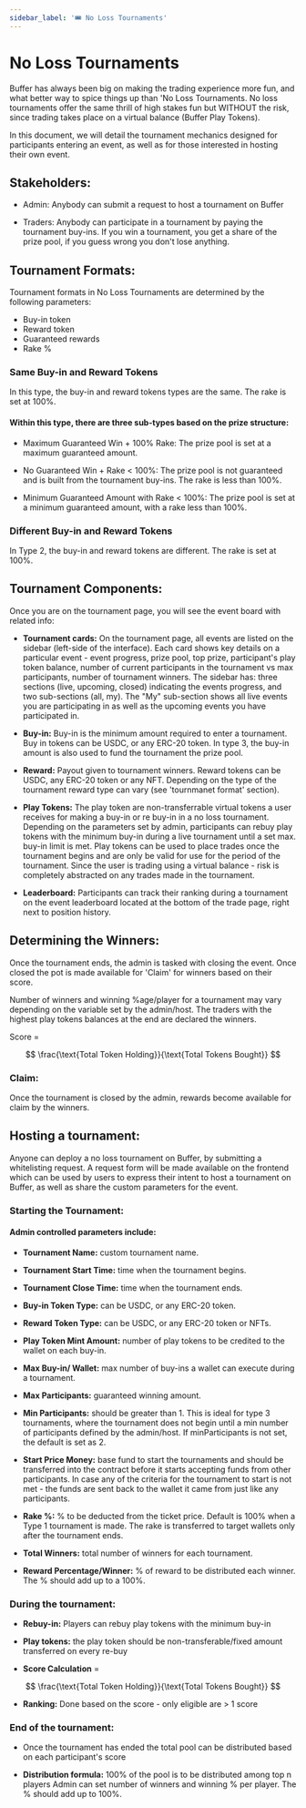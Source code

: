 ```yaml
---
sidebar_label: '🎟 No Loss Tournaments'
---
```


<link rel="stylesheet" href={useBaseUrl("katex/katex.min.css")} />

# No Loss Tournaments

Buffer has always been big on making the trading experience more fun, and what better way to spice things up than 'No Loss Tournaments.
No loss tournaments offer the same thrill of high stakes fun but WITHOUT the risk, since trading takes place on a virtual balance (Buffer Play Tokens). 

In this document, we will detail the tournament mechanics designed for participants entering an event, as well as for those interested in hosting their own event.

## Stakeholders:
- Admin: 
Anybody can submit a request to host a tournament on Buffer

- Traders:
Anybody can participate in a tournament by paying the tournament buy-ins. If you win a tournament, you get a share of the prize pool, if you guess wrong you don't lose anything. 

## Tournament Formats:

Tournament formats in No Loss Tournaments are determined by the following parameters:
- Buy-in token
- Reward token 
- Guaranteed rewards
- Rake %

### Same Buy-in and Reward Tokens
In this type, the buy-in and reward tokens types are the same. The rake is set at 100%. 

#### Within this type, there are three sub-types based on the prize structure:

- Maximum Guaranteed Win + 100% Rake:
The prize pool is set at a maximum guaranteed amount.

- No Guaranteed Win + Rake < 100%:
The prize pool is not guaranteed and is built from the tournament buy-ins. The rake is less than 100%.

- Minimum Guaranteed Amount with Rake < 100%:
The prize pool is set at a minimum guaranteed amount, with a rake less than 100%.

### Different Buy-in and Reward Tokens
In Type 2, the buy-in and reward tokens are different. The rake is set at 100%.

## Tournament Components:
Once you are on the tournament page, you will see the event board with related info:

- **Tournament cards:**
On the tournament page, all events are listed on the sidebar (left-side of the interface). Each card shows key details on a particular event - event progress, prize pool, top prize, participant's play token balance, number of current participants in the tournament vs max participants, number of tournament winners. 
The sidebar has: three sections (live, upcoming, closed) indicating the events progress, and two sub-sections (all, my). 
The "My" sub-section shows all live events you are participating in as well as the upcoming events you have participated in. 

- **Buy-in:**
Buy-in is the minimum amount required to enter a tournament. 
Buy in tokens can be USDC, or any ERC-20 token. 
In type 3, the buy-in amount is also used to fund the tournament the prize pool. 

- **Reward:**
Payout given to tournament winners. 
Reward tokens can be USDC, any ERC-20 token or any NFT.
Depending on the type of the tournament reward type can vary (see 'tournmanet format' section).

- **Play Tokens:**
The play token are non-transferrable virtual tokens a user receives for making a buy-in or re buy-in in a no loss tournament. Depending on the parameters set by admin, participants can rebuy play tokens with the minimum buy-in during a live tournament until a set max. buy-in limit is met.
Play tokens can be used to place trades once the tournament begins and are only be valid for use for the period of the tournament. Since the user is trading using a virtual balance - risk is completely abstracted on any trades made in the tournament. 

- **Leaderboard:**
Participants can track their ranking during a tournament on the event leaderboard located at the bottom of the trade page, right next to position history. 

## Determining the Winners:

Once the tournament ends, the admin is tasked with closing the event. Once closed the pot is made available for 'Claim' for winners based on their score. 

Number of winners and winning %age/player for a tournament may vary depending on the variable set by the admin/host. 
The traders with the highest play tokens balances at the end are declared the winners.

Score =

$$
\frac{\text{Total Token Holding}}{\text{Total Tokens Bought}}
$$

### Claim:
Once the tournament is closed by the admin, rewards become available for claim by the winners. 

## Hosting a tournament:
Anyone can deploy a no loss tournament on Buffer, by submitting a whitelisting request. A request form will be made available on the frontend which can be used by users to express their intent to host a tournament on Buffer, as well as share the custom parameters for the event. 

### Starting the Tournament:

#### Admin controlled parameters include:

- **Tournament Name:** custom tournament name. 

- **Tournament Start Time:** time when the tournament begins.

- **Tournament Close Time:** time when the tournament ends.

- **Buy-in Token Type:** can be USDC, or any ERC-20 token.

- **Reward Token Type:** can be USDC, or any ERC-20 token or NFTs.

- **Play Token Mint Amount:** number of play tokens to be credited to the wallet on each buy-in.

- **Max Buy-in/ Wallet:** max number of buy-ins a wallet can execute during a tournament.

- **Max Participants:** guaranteed winning amount.

- **Min Participants:** should be greater than 1. This is ideal for type 3 tournaments, where the tournament does not begin until a min number of participants defined by the admin/host. If minParticipants is not set, the default is set as 2. 

- **Start Price Money:** base fund to start the tournaments and should be transferred into the contract before it starts accepting funds from other participants. In case any of the criteria for the tournament to start is not met - the funds are sent back to the wallet it came from just like any participants.

- **Rake %:** % to be deducted from the ticket price. Default is 100% when a Type 1 tournament is made. The rake is transferred to target wallets only after the tournament ends.

- **Total Winners:** total number of winners for each tournament. 

- **Reward Percentage/Winner:** % of reward to be distributed each winner. The % should add up to a 100%.

### During the tournament:

- **Rebuy-in:** Players can rebuy play tokens with the minimum buy-in

- **Play tokens:** the play token should be non-transferable/fixed amount transferred on every re-buy

- **Score Calculation** =

$$
\frac{\text{Total Token Holding}}{\text{Total Tokens Bought}}
$$

- **Ranking:** Done based on the score - only eligible are > 1 score

### End of the tournament:

- Once the tournament has ended the total pool can be distributed based on each participant's score

- **Distribution formula:**
100% of the pool is to be distributed among top n players
Admin can set number of winners and winning % per player. The % should add up to 100%. 







